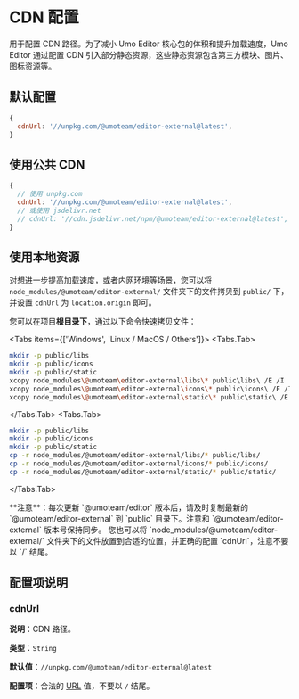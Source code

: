 
# CDN 配置

用于配置 CDN 路径。为了减小 Umo Editor 核心包的体积和提升加载速度，Umo Editor 通过配置 CDN 引入部分静态资源，这些静态资源包含第三方模块、图片、图标资源等。

## 默认配置

```js
{
  cdnUrl: '//unpkg.com/@umoteam/editor-external@latest',
}
```

## 使用公共 CDN

```js
{
  // 使用 unpkg.com
  cdnUrl: '//unpkg.com/@umoteam/editor-external@latest',
  // 或使用 jsdelivr.net
  // cdnUrl: '//cdn.jsdelivr.net/npm/@umoteam/editor-external@latest',
}
```

## 使用本地资源

对想进一步提高加载速度，或者内网环境等场景，您可以将 `node_modules/@umoteam/editor-external/` 文件夹下的文件拷贝到 `public/` 下，并设置 `cdnUrl` 为 `location.origin` 即可。

您可以在项目**根目录下**，通过以下命令快速拷贝文件：

<Tabs items={['Windows', 'Linux / MacOS / Others']}>
<Tabs.Tab>
```bash
mkdir -p public/libs
mkdir -p public/icons
mkdir -p public/static
xcopy node_modules\@umoteam\editor-external\libs\* public\libs\ /E /I
xcopy node_modules\@umoteam\editor-external\icons\* public\icons\ /E /I
xcopy node_modules\@umoteam\editor-external\static\* public\static\ /E /I
```
</Tabs.Tab>
<Tabs.Tab>
```bash
mkdir -p public/libs
mkdir -p public/icons
mkdir -p public/static
cp -r node_modules/@umoteam/editor-external/libs/* public/libs/
cp -r node_modules/@umoteam/editor-external/icons/* public/icons/
cp -r node_modules/@umoteam/editor-external/static/* public/static/
```
</Tabs.Tab>
</Tabs>

<Callout type="warning" emoji="⚠️">
**注意**：每次更新 `@umoteam/editor` 版本后，请及时复制最新的 `@umoteam/editor-external` 到 `public` 目录下。注意和 `@umoteam/editor-external` 版本号保持同步。
</Callout>

<Callout type="info">
您也可以将 `node_modules/@umoteam/editor-external/` 文件夹下的文件放置到合适的位置，并正确的配置 `cdnUrl`，注意不要以 `/` 结尾。
</Callout>

## 配置项说明

### cdnUrl

**说明**：CDN 路径。

**类型**：`String`

**默认值**：`//unpkg.com/@umoteam/editor-external@latest`

**配置项**：合法的 [URL](https://developer.mozilla.org/zh-CN/docs/Learn/Common_questions/Web_mechanics/What_is_a_URL) 值，不要以 `/` 结尾。
